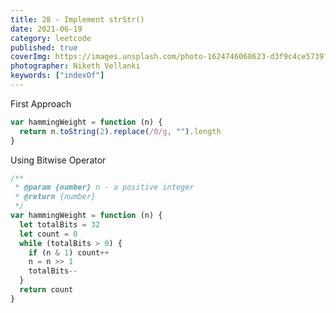 ```yaml
---
title: 28 - Implement strStr()
date: 2021-06-19
category: leetcode
published: true
coverImg: https://images.unsplash.com/photo-1624746068623-d3f9c4ce5739?ixid=MnwxMjA3fDB8MHxlZGl0b3JpYWwtZmVlZHw1fHx8ZW58MHx8fHw%3D&ixlib=rb-1.2.1&auto=format&fit=crop&w=400&q=60
photographer: Niketh Vellanki
keywords: ["indexOf"]
---
```


First Approach

```js
var hammingWeight = function (n) {
  return n.toString(2).replace(/0/g, "").length
}
```

Using Bitwise Operator

```js
/**
 * @param {number} n - a positive integer
 * @return {number}
 */
var hammingWeight = function (n) {
  let totalBits = 32
  let count = 0
  while (totalBits > 0) {
    if (n & 1) count++
    n = n >> 1
    totalBits--
  }
  return count
}
```
